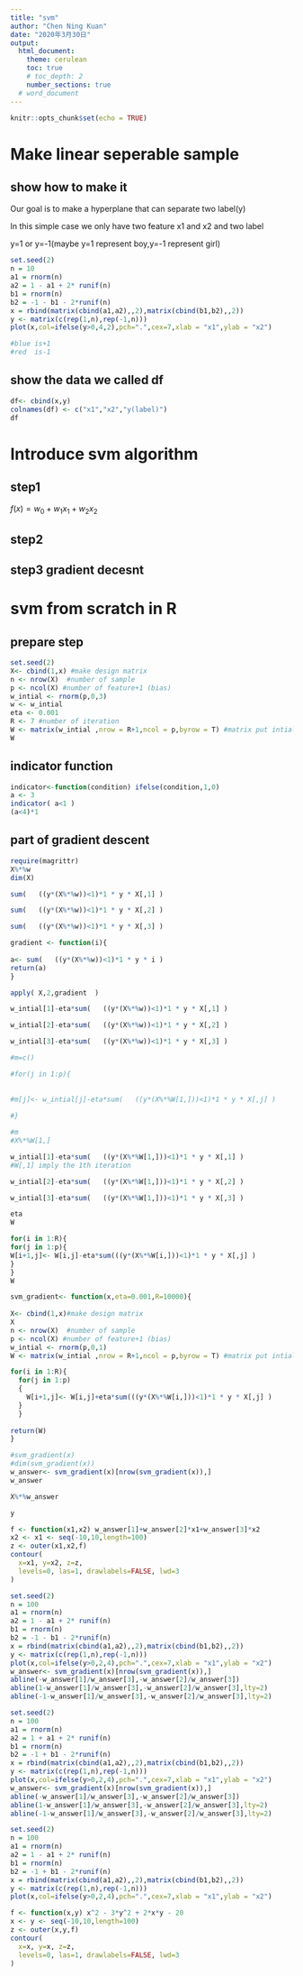 ```yaml
---
title: "svm"
author: "Chen Ning Kuan"
date: "2020年3月30日"
output: 
  html_document:
    theme: cerulean
    toc: true
    # toc_depth: 2
    number_sections: true
  # word_document
---
```


```r
knitr::opts_chunk$set(echo = TRUE)
```

# Make linear seperable sample

## show how to make it

Our goal is to make a hyperplane that can separate two label(y)

In this simple case we only have two feature x1 and x2 and two label

y=1 or y=-1(maybe y=1 represent boy,y=-1 represent girl)


```r

set.seed(2)
n = 10
a1 = rnorm(n)
a2 = 1 - a1 + 2* runif(n)
b1 = rnorm(n)
b2 = -1 - b1 - 2*runif(n)
x = rbind(matrix(cbind(a1,a2),,2),matrix(cbind(b1,b2),,2))
y <- matrix(c(rep(1,n),rep(-1,n)))
plot(x,col=ifelse(y>0,4,2),pch=".",cex=7,xlab = "x1",ylab = "x2")

#blue is+1
#red  is-1

```

## show the data we called df

```r

df<- cbind(x,y)
colnames(df) <- c("x1","x2","y(label)")
df
```

# Introduce svm algorithm

## step1 

$f(x)=w_0+w_1x_1+w_2x_2$

## step2 

## step3 gradient decesnt


# svm from scratch in R

## prepare step

```r
set.seed(2)
X<- cbind(1,x) #make design matrix
n <- nrow(X)  #number of sample
p <- ncol(X) #number of feature+1 (bias)
w_intial <- rnorm(p,0,3)
w <- w_intial
eta <- 0.001
R <- 7 #number of iteration
W <- matrix(w_intial ,nrow = R+1,ncol = p,byrow = T) #matrix put intial guess and the procedure to do gradient descent 
W
```

## indicator function

```r
indicator<-function(condition) ifelse(condition,1,0)
a <- 3
indicator( a<1 )
(a<4)*1


```


## part of gradient descent

```r
require(magrittr)
X%*%w
dim(X)

sum(   ((y*(X%*%w))<1)*1 * y * X[,1] )

sum(   ((y*(X%*%w))<1)*1 * y * X[,2] )

sum(   ((y*(X%*%w))<1)*1 * y * X[,3] )

gradient <- function(i){
  
a<- sum(   ((y*(X%*%w))<1)*1 * y * i )  
return(a)
}

apply( X,2,gradient  )

```

```r

w_intial[1]-eta*sum(   ((y*(X%*%w))<1)*1 * y * X[,1] )

w_intial[2]-eta*sum(   ((y*(X%*%w))<1)*1 * y * X[,2] )

w_intial[3]-eta*sum(   ((y*(X%*%w))<1)*1 * y * X[,3] )

#m=c()

#for(j in 1:p){
  
  
#m[j]<- w_intial[j]-eta*sum(   ((y*(X%*%W[1,]))<1)*1 * y * X[,j] )  
  
#}

#m
#X%*%W[1,]
```

```r

w_intial[1]-eta*sum(   ((y*(X%*%W[1,]))<1)*1 * y * X[,1] )
#W[,1] imply the 1th iteration

w_intial[2]-eta*sum(   ((y*(X%*%W[1,]))<1)*1 * y * X[,2] )

w_intial[3]-eta*sum(   ((y*(X%*%W[1,]))<1)*1 * y * X[,3] )
```

```r
eta
W

for(i in 1:R){
for(j in 1:p){
W[i+1,j]<- W[i,j]-eta*sum(((y*(X%*%W[i,]))<1)*1 * y * X[,j] )  
}
}
W
```


```r

svm_gradient<- function(x,eta=0.001,R=10000){
  
X<- cbind(1,x)#make design matrix
X
n <- nrow(X)  #number of sample
p <- ncol(X) #number of feature+1 (bias)
w_intial <- rnorm(p,0,1)
W <- matrix(w_intial ,nrow = R+1,ncol = p,byrow = T) #matrix put intial guess and the procedure to do gradient descent

for(i in 1:R){
  for(j in 1:p)
  {
    W[i+1,j]<- W[i,j]+eta*sum(((y*(X%*%W[i,]))<1)*1 * y * X[,j] )  
  }
  }
  
return(W)  
}

#svm_gradient(x)
#dim(svm_gradient(x))
w_answer<- svm_gradient(x)[nrow(svm_gradient(x)),]
w_answer

X%*%w_answer

y
```

```r
f <- function(x1,x2) w_answer[1]+w_answer[2]*x1+w_answer[3]*x2
x2 <- x1 <- seq(-10,10,length=100)
z <- outer(x1,x2,f)
contour(
  x=x1, y=x2, z=z, 
  levels=0, las=1, drawlabels=FALSE, lwd=3
)
```


```r
set.seed(2)
n = 100
a1 = rnorm(n)
a2 = 1 - a1 + 2* runif(n)
b1 = rnorm(n)
b2 = -1 - b1 - 2*runif(n)
x = rbind(matrix(cbind(a1,a2),,2),matrix(cbind(b1,b2),,2))
y <- matrix(c(rep(1,n),rep(-1,n)))
plot(x,col=ifelse(y>0,2,4),pch=".",cex=7,xlab = "x1",ylab = "x2")
w_answer<- svm_gradient(x)[nrow(svm_gradient(x)),]
abline(-w_answer[1]/w_answer[3],-w_answer[2]/w_answer[3])
abline(1-w_answer[1]/w_answer[3],-w_answer[2]/w_answer[3],lty=2)
abline(-1-w_answer[1]/w_answer[3],-w_answer[2]/w_answer[3],lty=2)
```

```r
set.seed(2)
n = 100
a1 = rnorm(n)
a2 = 1 + a1 + 2* runif(n)
b1 = rnorm(n)
b2 = -1 + b1 - 2*runif(n)
x = rbind(matrix(cbind(a1,a2),,2),matrix(cbind(b1,b2),,2))
y <- matrix(c(rep(1,n),rep(-1,n)))
plot(x,col=ifelse(y>0,2,4),pch=".",cex=7,xlab = "x1",ylab = "x2")
w_answer<- svm_gradient(x)[nrow(svm_gradient(x)),]
abline(-w_answer[1]/w_answer[3],-w_answer[2]/w_answer[3])
abline(1-w_answer[1]/w_answer[3],-w_answer[2]/w_answer[3],lty=2)
abline(-1-w_answer[1]/w_answer[3],-w_answer[2]/w_answer[3],lty=2)
```

```r

set.seed(2)
n = 100
a1 = rnorm(n)
a2 = 1 - a1 + 2* runif(n)
b1 = rnorm(n)
b2 = -1 + b1 - 2*runif(n)
x = rbind(matrix(cbind(a1,a2),,2),matrix(cbind(b1,b2),,2))
y <- matrix(c(rep(1,n),rep(-1,n)))
plot(x,col=ifelse(y>0,2,4),pch=".",cex=7,xlab = "x1",ylab = "x2")

```


```r


f <- function(x,y) x^2 - 3*y^2 + 2*x*y - 20
x <- y <- seq(-10,10,length=100)
z <- outer(x,y,f)
contour(
  x=x, y=x, z=z, 
  levels=0, las=1, drawlabels=FALSE, lwd=3
)
```

